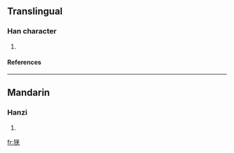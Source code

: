 ==Translingual==
===Han character===
{{Han char|rn=94|rad=犬|as=08|sn=11|four=|canj=大竹廿土山 (KHTGU), 大竹廿手山 (KHTQU)}}
# {{defn|Han|sort=犬08}}
====References====
{{Han ref|kx=0713.050|dkj=20477|hdz=21354.130|uh=7310|ud=29456}}

----
==Mandarin==
===Hanzi===
{{cmn-hanzi|pin=[[qiāng]] (qiang1)|wg=ch'iang<sup>1</sup>}}
# {{defn|Mandarin}}

[[fr:猐]]